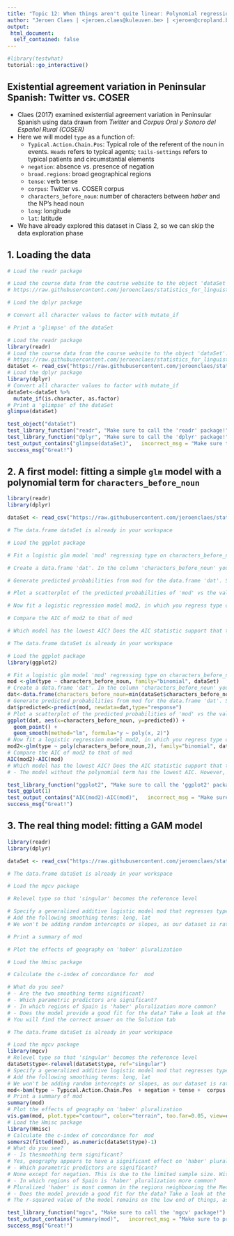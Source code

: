 ```yaml
---
title: "Topic 12: When things aren't quite linear: Polynomial regression and elements of Generalized Additive Modeling"
author: "Jeroen Claes | <jeroen.claes@kuleuven.be> | <jeroen@cropland.be>"
output: 
 html_document:
  self_contained: false 
---
```


```r
#library(testwhat)
tutorial::go_interactive()
```

## Existential agreement variation in Peninsular Spanish: Twitter vs. COSER
- Claes (2017) examined existential agreement variation in Peninsular Spanish using data drawn from *Twitter* and *Corpus Oral y Sonoro del Español Rural (COSER)*
- Here we will model `type` as a function of:
    - `Typical.Action.Chain.Pos`: Typical role of the referent of the noun in events. `Heads` refers to typical agents; `tails-settings` refers to typical patients and circumstantial elements
    - `negation`: absence vs. presence of negation
    - `broad.regions`: broad geographical regions
    - `tense`: verb tense
    - `corpus`: Twitter vs. COSER corpus
    - `characters_before_noun`: number of characters between *haber* and the NP's head noun
    - `long`: longitude
    - `lat`: latitude
- We have already explored this dataset in Class 2, so we can skip the data exploration phase

## 1. Loading the data
```r
# Load the readr package

# Load the course data from the coutrse website to the object 'dataSet':
# https://raw.githubusercontent.com/jeroenclaes/statistics_for_linguistics/master/class3_claes_2017.csv

# Load the dplyr package

# Convert all character values to factor with mutate_if

# Print a 'glimpse' of the dataSet

```

```r
# Load the readr package
library(readr)
# Load the course data from the course website to the object 'dataSet':
# https://raw.githubusercontent.com/jeroenclaes/statistics_for_linguistics/master/class3_claes_2017.csv
dataSet <- read_csv("https://raw.githubusercontent.com/jeroenclaes/statistics_for_linguistics/master/class3_claes_2017.csv")
# Load the dplyr package
library(dplyr)
# Convert all character values to factor with mutate_if
dataSet<-dataSet %>%
  mutate_if(is.character, as.factor)
# Print a 'glimpse' of the dataSet
glimpse(dataSet)
```

```r
test_object("dataSet")
test_library_function("readr", "Make sure to call the 'readr' package!")
test_library_function("dplyr", "Make sure to call the 'dplyr' package!")
test_output_contains("glimpse(dataSet)",   incorrect_msg = "Make sure to print a 'glimpse' of the data!")
success_msg("Great!")
```

## 2. A first model: fitting a simple `glm` model with a polynomial term for `characters_before_noun`

```r
library(readr)
library(dplyr)

dataSet <- read_csv("https://raw.githubusercontent.com/jeroenclaes/statistics_for_linguistics/master/class3_claes_2017.csv") %>% mutate_if(is.character, as.factor)
```

```r
# The data.frame dataSet is already in your workspace

# Load the ggplot package

# Fit a logistic glm model 'mod' regressing type on characters_before_noun

# Create a data.frame 'dat'. In the column 'characters_before_noun' you store all values that occur between the minimum and the maximum of characters_before_noun

# Generate predicted probabilities from mod for the data.frame 'dat'. Store the probabilities in the column 'predicted'

# Plot a scatterplot of the predicted probabilities of 'mod' vs the values of characters_before_noun. Add a second-order polynomial regression line

# Now fit a logistic regression model mod2, in which you regress type on the second-order polynomial of characters_before_noun 

# Compare the AIC of mod2 to that of mod

# Which model has the lowest AIC? Does the AIC statistic support that there is more evidence for the simpler model without polynomial? You will find the correct answer on the Solution tab


```

```r
# The data.frame dataSet is already in your workspace

# Load the ggplot package
library(ggplot2)

# Fit a logistic glm model 'mod' regressing type on characters_before_noun
mod <-glm(type ~ characters_before_noun, family="binomial", dataSet)
# Create a data.frame 'dat'. In the column 'characters_before_noun' you store all values that occur between the minimum and the maximum of characters_before_noun
dat<-data.frame(characters_before_noun=min(dataSet$characters_before_noun):max(dataSet$characters_before_noun))
# Generate predicted probabilities from mod for the data.frame 'dat'. Store the probabilities in the column 'predicted'
dat$predicted<-predict(mod, newdata=dat,type="response")
# Plot a scatterplot of the predicted probabilities of 'mod' vs the values of characters_before_noun in dat. Add a second-order polynomial regression line
ggplot(dat, aes(x=characters_before_noun, y=predicted)) +
  geom_point() + 
  geom_smooth(method="lm", formula="y ~ poly(x, 2)")
# Now fit a logistic regression model mod2, in which you regress type on the second-order polynomial of characters_before_noun 
mod2<-glm(type ~ poly(characters_before_noun,2), family="binomial", dataSet)
# Compare the AIC of mod2 to that of mod
AIC(mod2)-AIC(mod)
# Which model has the lowest AIC? Does the AIC statistic support that there is more evidence for the simpler model without polynomial?
# - The model without the polynomial term has the lowest AIC. However, the difference between the two models does not amount to two AIC units for which there is not more evidence in favor of the simpler model (the one without the polynomial) than there is in favor of the more complex model (the one with the polynomial)
```

```r
test_library_function("ggplot2", "Make sure to call the 'ggplot2' package!")
test_ggplot(1)
test_output_contains("AIC(mod2)-AIC(mod)",   incorrect_msg = "Make sure to compare the AIC statistics of the two models!")
success_msg("Great!")
```

## 3. The real thing model: fitting a GAM model
```r
library(readr)
library(dplyr)

dataSet <- read_csv("https://raw.githubusercontent.com/jeroenclaes/statistics_for_linguistics/master/class3_claes_2017.csv") %>% mutate_if(is.character, as.factor)
```

```r
# The data.frame dataSet is already in your workspace

# Load the mgcv package

# Relevel type so that 'singular' becomes the reference level

# Specify a generalized additive logistic model mod that regresses type on Typical.Action.Chain.Pos  + negation + tense +  corpus 
# Add the following smoothing terms: long, lat
# We won't be adding random intercepts or slopes, as our dataset is rather small

# Print a summary of mod

# Plot the effects of geography on 'haber' pluralization

# Load the Hmisc package

# Calculate the c-index of concordance for  mod

# What do you see? 
# - Are the two smoothing terms significant?
# - Which parametric predictors are significant?
# - In which regions of Spain is 'haber' pluralization more common? 
# - Does the model provide a good fit for the data? Take a look at the R-squared and the c-index
# You will find the correct answer on the Solution tab

```

```r
# The data.frame dataSet is already in your workspace

# Load the mgcv package
library(mgcv)
# Relevel type so that 'singular' becomes the reference level
dataSet$type<-relevel(dataSet$type, ref="singular")
# Specify a generalized additive logistic model mod that regresses type on Typical.Action.Chain.Pos  + negation + tense +  corpus 
# Add the following smoothing terms: long, lat
# We won't be adding random intercepts or slopes, as our dataset is rather small
mod<-bam(type ~ Typical.Action.Chain.Pos  + negation + tense +  corpus  +  s(long, lat), family="binomial", dataSet)
# Print a summary of mod
summary(mod)
# Plot the effects of geography on 'haber' pluralization
vis.gam(mod, plot.type="contour", color="terrain", too.far=0.05, view=c("long", "lat"))
# Load the Hmisc package
library(Hmisc)
# Calculate the c-index of concordance for  mod
somers2(fitted(mod), as.numeric(dataSet$type)-1)
# What do you see? 
# - Is thesmoothing term significant?
# Yes, geography appears to have a significant effect on 'haber' pluralization
# - Which parametric predictors are significant?
# None except for negation. This is due to the limited sample size. With 50 plural tokens in the data we are reaching our limits by including 5 predictors in the model (remember the 1/10 rule of thumb we discussed in Topic 10)
# - In which regions of Spain is 'haber' pluralization more common? 
# Pluralized 'haber' is most common in the regions neighbooring the Mediterranean Sea. Its probability decreases when we move from east to west and from south to north
# - Does the model provide a good fit for the data? Take a look at the R-squared and the c-index
# The r-squared value of the model remains on the low end of things, as is often the case in logisic regression. Still, judging from the c-index, the model still reaches good descriminative ability. 
```

```r
test_library_function("mgcv", "Make sure to call the 'mgcv' package!")
test_output_contains("summary(mod)",   incorrect_msg = "Make sure to print a summary of the GAM model!")
success_msg("Great!")
```

